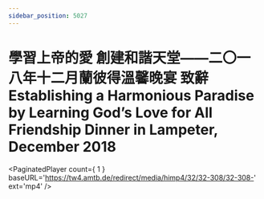 ```yaml
---
sidebar_position: 5027
---
```



# 學習上帝的愛 創建和諧天堂——二〇一八年十二月蘭彼得溫馨晚宴 致辭 Establishing a Harmonious Paradise by Learning God’s Love for All Friendship Dinner in Lampeter, December 2018

<PaginatedPlayer count={ 1 } baseURL='https://tw4.amtb.de/redirect/media/himp4/32/32-308/32-308-' ext='mp4' />